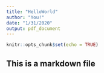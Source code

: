 ```yaml
---
title: "HelloWorld"
author: "You!"
date: "1/31/2020"
output: pdf_document
---
```


```r
knitr::opts_chunk$set(echo = TRUE)
```

## This is a markdown file
